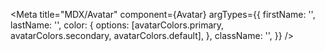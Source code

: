 
<Meta
  title="MDX/Avatar"
  component={Avatar}
  argTypes={{
    firstName: '',
    lastName: '',
    color: {
      options: [avatarColors.primary, avatarColors.secondary, avatarColors.default],
    },
    className: '',
  }}
/>


<Title />

Avatar is used to display the user initial with a rounded background

This component also export a set of color

```javascript
avatarColors = {
  default: 'default',
  primary: 'primary',
  secondary: 'secondary',
}
```

```javascript
<Avatar color={avatarColors.primary} firstName='name' lastName='last'>
```

## Variants

<Canvas>
  <Story
    name="Primary"
    args={{
      color: avatarColors.primary,
      firstName: 'test name',
      lastName: 'last name',
    }}
  >
    {Template.bind({})}
  </Story>
  <Story
    name="Secondary"
    args={{
      color: avatarColors.secondary,
      firstName: 'first name',
      lastName: 'last name',
    }}
  >
    {Template.bind({})}
  </Story>
  <Story
    name="Default"
    args={{
      color: avatarColors.default,
      firstName: 'first name',
      lastName: 'last name',
    }}
  >
    {Template.bind({})}
  </Story>
</Canvas>

Primary: {add description on usage}

Secondary: {add description on usage}

Default: {add description on usage}

<ArgsTable />
